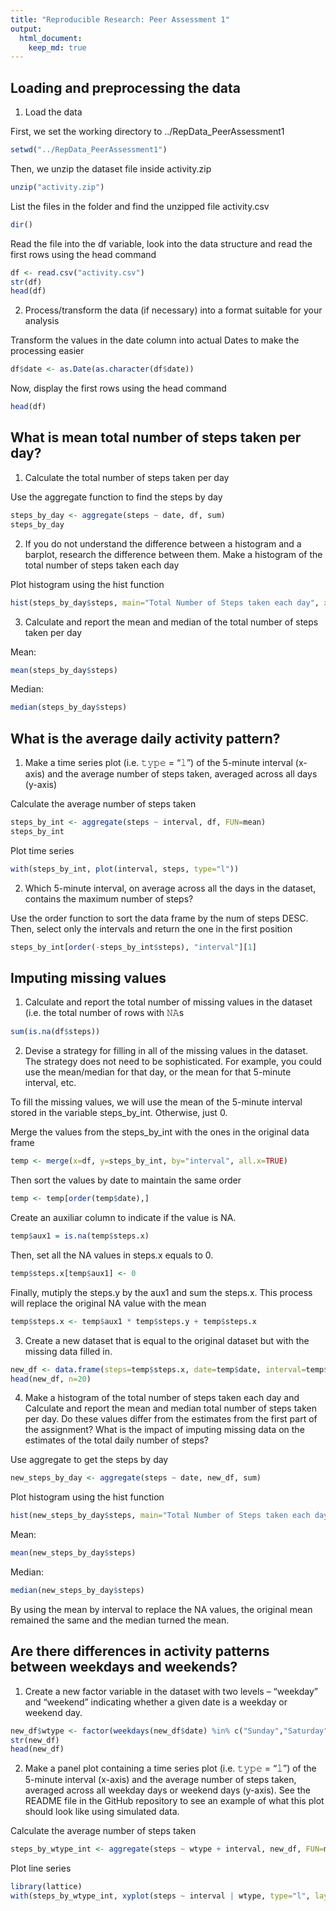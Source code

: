 ```yaml
---
title: "Reproducible Research: Peer Assessment 1"
output: 
  html_document:
    keep_md: true
---
```



## Loading and preprocessing the data

1. Load the data

First, we set the working directory to ../RepData_PeerAssessment1

```r
setwd("../RepData_PeerAssessment1")
```

Then, we unzip the dataset file inside activity.zip

```r
unzip("activity.zip")
```

List the files in the folder and find the unzipped file activity.csv

```r
dir()
```

Read the file into the df variable, look into the data structure and read the first rows using the head command

```r
df <- read.csv("activity.csv")
str(df)
head(df)
```

2. Process/transform the data (if necessary) into a format suitable for your analysis

Transform the values in the date column into actual Dates to make the processing easier

```r
df$date <- as.Date(as.character(df$date))
```

Now, display the first rows using the head command

```r
head(df)
```

## What is mean total number of steps taken per day?

1. Calculate the total number of steps taken per day

Use the aggregate function to find the steps by day
```r
steps_by_day <- aggregate(steps ~ date, df, sum)
steps_by_day
```

2. If you do not understand the difference between a histogram and a barplot, research the difference between them. Make a histogram of the total number of steps taken each day

Plot histogram using the hist function
```r
hist(steps_by_day$steps, main="Total Number of Steps taken each day", xlab="Number of steps")
```

3. Calculate and report the mean and median of the total number of steps taken per day

Mean:
```r
mean(steps_by_day$steps)
```

Median:
```r
median(steps_by_day$steps)
```

## What is the average daily activity pattern?

1. Make a time series plot (i.e. 𝚝𝚢𝚙𝚎 = "𝚕") of the 5-minute interval (x-axis) and the average number of steps taken, averaged across all days (y-axis)

Calculate the average number of steps taken
```r
steps_by_int <- aggregate(steps ~ interval, df, FUN=mean)
steps_by_int
```

Plot time series
```r
with(steps_by_int, plot(interval, steps, type="l"))
```

2. Which 5-minute interval, on average across all the days in the dataset, contains the maximum number of steps?

Use the order function to sort the data frame by the num of steps DESC. Then, select only the intervals and return the one
in the first position
```r
steps_by_int[order(-steps_by_int$steps), "interval"][1]
```

## Imputing missing values

1. Calculate and report the total number of missing values in the dataset (i.e. the total number of rows with 𝙽𝙰s

```r
sum(is.na(df$steps))
```

2. Devise a strategy for filling in all of the missing values in the dataset. The strategy does not need to be sophisticated. For example, you could use the mean/median for that day, or the mean for that 5-minute interval, etc.

To fill the missing values, we will use the mean of the 5-minute interval stored in the variable steps_by_int. Otherwise, just 0.

Merge the values from the steps_by_int with the ones in the original data frame

```r
temp <- merge(x=df, y=steps_by_int, by="interval", all.x=TRUE)
```

Then sort the values by date to maintain the same order
```r
temp <- temp[order(temp$date),]
```

Create an auxiliar column to indicate if the value is NA.  
```r
temp$aux1 = is.na(temp$steps.x)
```

Then, set all the NA values in steps.x equals to 0.
```r
temp$steps.x[temp$aux1] <- 0
```

Finally, mutiply the steps.y by the aux1 and sum the steps.x. This process will replace the original NA value with the mean
```r
temp$steps.x <- temp$aux1 * temp$steps.y + temp$steps.x
```

3. Create a new dataset that is equal to the original dataset but with the missing data filled in.

```r
new_df <- data.frame(steps=temp$steps.x, date=temp$date, interval=temp$interval)
head(new_df, n=20)
```

4. Make a histogram of the total number of steps taken each day and Calculate and report the mean and median total number of steps taken per day. Do these values differ from the estimates from the first part of the assignment? What is the impact of imputing missing data on the estimates of the total daily number of steps?

Use aggregate to get the steps by day
```r
new_steps_by_day <- aggregate(steps ~ date, new_df, sum)
```

Plot histogram using the hist function
```r
hist(new_steps_by_day$steps, main="Total Number of Steps taken each day", xlab="Number of steps")
```

Mean:
```r
mean(new_steps_by_day$steps)
```
Median:
```r
median(new_steps_by_day$steps)
```

By using the mean by interval to replace the NA values, the original mean remained the same and the median turned the mean.

## Are there differences in activity patterns between weekdays and weekends?

1. Create a new factor variable in the dataset with two levels – “weekday” and “weekend” indicating whether a given date is a weekday or weekend day.

```r
new_df$wtype <- factor(weekdays(new_df$date) %in% c("Sunday","Saturday"), levels=c(TRUE,FALSE), labels=c("Weekend", "Weekday"))
str(new_df)
head(new_df)
```

2. Make a panel plot containing a time series plot (i.e. 𝚝𝚢𝚙𝚎 = "𝚕") of the 5-minute interval (x-axis) and the average number of steps taken, averaged across all weekday days or weekend days (y-axis). See the README file in the GitHub repository to see an example of what this plot should look like using simulated data.

Calculate the average number of steps taken
```r
steps_by_wtype_int <- aggregate(steps ~ wtype + interval, new_df, FUN=mean)
```

Plot line series
```r
library(lattice)
with(steps_by_wtype_int, xyplot(steps ~ interval | wtype, type="l", layout=(c(1,2))))
```